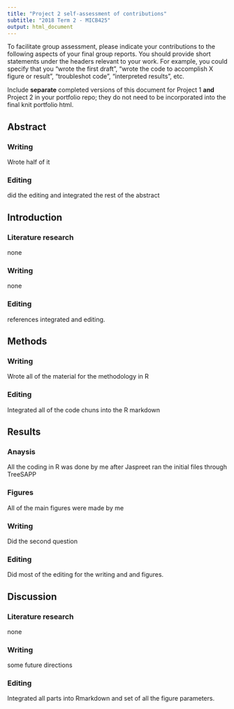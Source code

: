 ```yaml
---
title: "Project 2 self-assessment of contributions"
subtitle: "2018 Term 2 - MICB425"
output: html_document
---
```

To facilitate group assessment, please indicate your contributions to the following aspects of your final group reports. You should provide short statements under the headers relevant to your work. For example, you could specify that you "wrote the first draft", "wrote the code to accomplish X figure or result", "troubleshot code", "interpreted results", etc.

Include **separate** completed versions of this document for Project 1 **and** Project 2 in your portfolio repo; they do not need to be incorporated into the final knit portfolio html.

## Abstract

### Writing
Wrote half of it

### Editing
did the editing and integrated the rest of the abstract

## Introduction

### Literature research
none

### Writing
none

### Editing
references integrated and editing.

## Methods

### Writing
Wrote all of the material for the methodology in R

### Editing
Integrated all of the code chuns into the R markdown

## Results

### Anaysis 
All the coding in R was done by me after Jaspreet ran the initial files through TreeSAPP

### Figures
All of the main figures were made by me

### Writing
Did the second question

### Editing
Did most of the editing for the writing and and figures.

## Discussion

### Literature research
none

### Writing
some future directions

### Editing
Integrated all parts into Rmarkdown and set of all the figure parameters.
